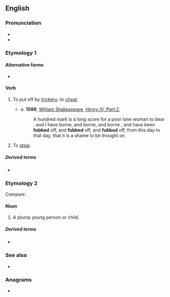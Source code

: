==English==

===Pronunciation===
* {{IPA|en|/fʌb/}}
* {{rhymes|en|ʌb|s=1}}

===Etymology 1===
{{etystub|en}}

====Alternative forms====
* {{alter|en|fob}}

====Verb====
{{en-verb}}

# {{lb|en|transitive|obsolete}} To put off by [[trickery]]; to [[cheat]].
#* ''a.'' '''1599''', [[w:William Shakespeare|William Shakespeare]], ''[[w:Henry IV, Part 2|Henry IV, Part 2]]'',
#*: A hundred mark is a long score for a poor lone woman to bear : and I have borne, and borne, and borne ; and have been '''fubbed''' off, and '''fubbed''' off, and '''fubbed''' off, from this day to that day, that it is a shame to be thought on.
# {{lb|en|obsolete}} To [[steal]].

=====Derived terms=====
* {{l|en|fubbery}}

===Etymology 2===
Compare {{m|en|fob||a pocket}}.

====Noun====
{{en-noun}}

# {{lb|en|obsolete}} A plump young person or child.
#: {{rfquotek|en|Smart}}

=====Derived terms=====
* {{l|en|fubby}}

{{Webster 1913}}

===See also===
* {{l|en|phub|t=to ignore due to activity on one's cellphone}}

===Anagrams===
* {{anagrams|en|a=bfu|BUF}}